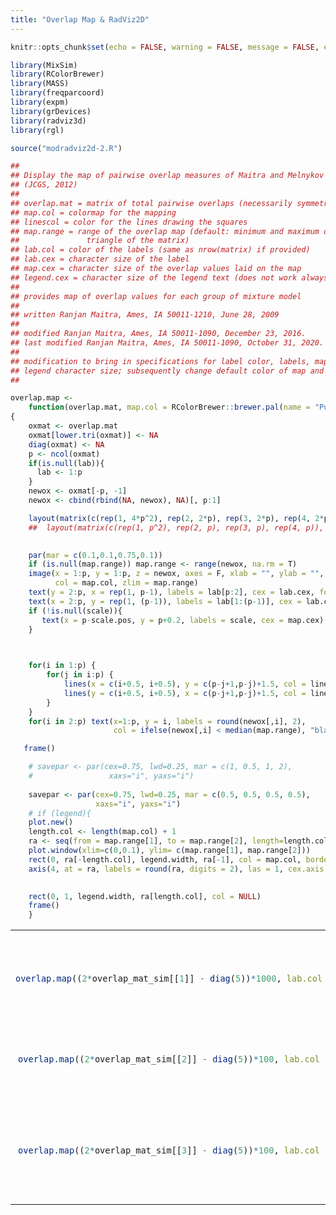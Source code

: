 ```yaml
---
title: "Overlap Map & RadViz2D"
---
```


<style type="text/css">
.main-container {
  max-width: 1500px;
  margin-left: auto;
  margin-right: auto;
}
</style>


```r
knitr::opts_chunk$set(echo = FALSE, warning = FALSE, message = FALSE, error = FALSE)
```

```r
library(MixSim)
library(RColorBrewer)
library(MASS)
library(freqparcoord)
library(expm)
library(grDevices)
library(radviz3d)
library(rgl)

source("modradviz2d-2.R")

```

```r
##
## Display the map of pairwise overlap measures of Maitra and Melnykov
## (JCGS, 2012)
##
## overlap.mat = matrix of total pairwise overlaps (necessarily symmetric)
## map.col = colormap for the mapping
## linescol = color for the lines drawing the squares
## map.range = range of the overlap map (default: minimum and maximum of lower
##               triangle of the matrix)
## lab.col = color of the labels (same as nrow(matrix) if provided)
## lab.cex = character size of the label
## map.cex = character size of the overlap values laid on the map
## legend.cex = character size of the legend text (does not work always)
##
## provides map of overlap values for each group of mixture model
##
## written Ranjan Maitra, Ames, IA 50011-1210, June 28, 2009
##
## modified Ranjan Maitra, Ames, IA 50011-1090, December 23, 2016.
## last modified Ranjan Maitra, Ames, IA 50011-1090, October 31, 2020.
##
## modification to bring in specifications for label color, labels, maps and
## legend character size; subsequently change default color of map and lines
##

overlap.map <-
    function(overlap.mat, map.col = RColorBrewer::brewer.pal(name = "PuRd", n = 9), linescol = "#1D91C0", map.range = NULL, lab = NULL, lab.col = 1, lab.cex = 5, map.cex = 5, legend.cex = 1, font = 1, scale = NULL, scale.pos = -2, legend.width = 1)
{
    oxmat <- overlap.mat
    oxmat[lower.tri(oxmat)] <- NA
    diag(oxmat) <- NA
    p <- ncol(oxmat)
    if(is.null(lab)){
      lab <- 1:p
    }
    newox <- oxmat[-p, -1]
    newox <- cbind(rbind(NA, newox), NA)[, p:1]

    layout(matrix(c(rep(1, 4*p^2), rep(2, 2*p), rep(3, 2*p), rep(4, 2*p), rep(4, 2*p)), nrow = 2*p, ncol = 2*p + 4 ))
    ##  layout(matrix(c(rep(1, p^2), rep(2, p), rep(3, p), rep(4, p)), nrow = p, ncol = p + 3))

    
    par(mar = c(0.1,0.1,0.75,0.1))
    if (is.null(map.range)) map.range <- range(newox, na.rm = T)  
    image(x = 1:p, y = 1:p, z = newox, axes = F, xlab = "", ylab = "", #col = brewer.pal(9, "GnBu"))
          col = map.col, zlim = map.range)
    text(y = 2:p, x = rep(1, p-1), labels = lab[p:2], cex = lab.cex, font = font, col = lab.col[p:2])
    text(x = 2:p, y = rep(1, (p-1)), labels = lab[1:(p-1)], cex = lab.cex, font = font, col = lab.col[1:(p-1)])
    if (!is.null(scale)){
       text(x = p-scale.pos, y = p+0.2, labels = scale, cex = map.cex)
    }
   


    for(i in 1:p) {
        for(j in i:p) {
            lines(x = c(i+0.5, i+0.5), y = c(p-j+1,p-j)+1.5, col = linescol, lwd = 0.5)
            lines(y = c(i+0.5, i+0.5), x = c(p-j+1,p-j)+1.5, col = linescol, lwd = 0.5)
        }
    }
    for(i in 2:p) text(x=1:p, y = i, labels = round(newox[,i], 2),
                       col = ifelse(newox[,i] < median(map.range), "black", "white"), cex = map.cex)

   frame()

    # savepar <- par(cex=0.75, lwd=0.25, mar = c(1, 0.5, 1, 2),
    #                 xaxs="i", yaxs="i")
    
    savepar <- par(cex=0.75, lwd=0.25, mar = c(0.5, 0.5, 0.5, 0.5),
                   xaxs="i", yaxs="i")
    # if (legend){
    plot.new()
    length.col <- length(map.col) + 1
    ra <- seq(from = map.range[1], to = map.range[2], length=length.col)
    plot.window(xlim=c(0,0.1), ylim= c(map.range[1], map.range[2]))
    rect(0, ra[-length.col], legend.width, ra[-1], col = map.col, border = NULL)
    axis(4, at = ra, labels = round(ra, digits = 2), las = 1, cex.axis = legend.cex, line = NA)
    

    rect(0, 1, legend.width, ra[length.col], col = NULL)
    frame()
    }

```

<table width="500" border="0" cellpadding="0">
<tr>

<td align="center" valign="center">
```r
load("sim_data_5.rda")
sim.palette = sim_pal <- brewer.pal(8,"Dark2")[c(5,8,4,7,3)]
df <- sim_data[[1]]
overlap.map((2*overlap_mat_sim[[1]] - diag(5))*1000, lab.col = sim_pal, scale = expression("("%*%10^-3~")"), map.cex = 2.75, lab.cex = 4, legend.cex = 1.5, font = 2, scale.pos = 0.35, legend.width = 0.1)
```
<br />
(i) Overlap Map, $p = 5, \ddot\omega = 0.001$ 
</td>

<td align="center" valign="center">
```r
df <- sim_data[[1]]
modradviz2d(x = df[,-1], cl = df$class, modify = F, 
            coord.labels = colnames(df[,-1]), class.labels = NULL,
            palette = sim.palette, opt.axis.order = F)
```
<br />
(iv) RadViz2D, $p = 5, \ddot\omega = 0.001$ 
</td>

</tr>
<tr>

<td align="center" valign="center">
```r
df <- sim_data[[2]]
overlap.map((2*overlap_mat_sim[[2]] - diag(5))*100, lab.col = sim_pal, scale = expression("("%*%10^-2~")"), map.cex = 2.75, lab.cex = 4, legend.cex = 1.5, font = 2, scale.pos = 0.35, legend.width = 0.1)
```
<br />
(i) Overlap Map, $p = 5, \ddot\omega = 0.01$ 
</td>

<td align="center" valign="center">
```r
df <- sim_data[[2]]
modradviz2d(x = df[,-1], cl = df$class, modify = F, 
            coord.labels = colnames(df[,-1]), class.labels = NULL,
            palette = sim.palette, opt.axis.order = F)
```
<br />
(iv) RadViz2D, $p = 5, \ddot\omega = 0.01$ 
</td>

</tr>
<tr>

<td align="center" valign="center">
```r
df <- sim_data[[3]]
overlap.map((2*overlap_mat_sim[[3]] - diag(5))*100, lab.col = sim_pal, scale = expression("("%*%10^-2~")"), map.cex = 2.75, lab.cex = 4, legend.cex = 1.5, font = 2, scale.pos = 0.35, legend.width = 0.1)
```
<br />
(i) Overlap Map, $p = 5, \ddot\omega = 0.05$
</td>

<td align="center" valign="center">
```r
df <- sim_data[[3]]
modradviz2d(x = df[,-1], cl = df$class, modify = F, 
            coord.labels = colnames(df[,-1]), class.labels = NULL,
            palette = sim.palette, opt.axis.order = F)
```
<br />
(v) RadViz2D, $p = 5, \ddot\omega = 0.05$ 
</td>

</tr>

</table>